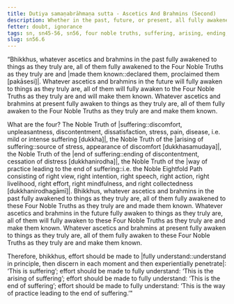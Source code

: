 ```yaml
---
title: Dutiya samaṇabrāhmaṇa sutta - Ascetics And Brahmins (Second)
description: Whether in the past, future, or present, all fully awakened to things as they truly are do so by fully awakening to the Four Noble Truths and making them known.
fetter: doubt, ignorance
tags: sn, sn45-56, sn56, four noble truths, suffering, arising, ending, way of practice, path
slug: sn56.6
---
```


“Bhikkhus, whatever ascetics and brahmins in the past fully awakened to things as they truly are, all of them fully awakened to the Four Noble Truths as they truly are and |made them known::declared them, proclaimed them [pakāsesi]|. Whatever ascetics and brahmins in the future will fully awaken to things as they truly are, all of them will fully awaken to the Four Noble Truths as they truly are and will make them known. Whatever ascetics and brahmins at present fully awaken to things as they truly are, all of them fully awaken to the Four Noble Truths as they truly are and make them known.

What are the four? The Noble Truth of |suffering::discomfort, unpleasantness, discontentment, dissatisfaction, stress, pain, disease, i.e. mild or intense suffering [dukkha]|, the Noble Truth of the |arising of suffering::source of stress, appearance of discomfort [dukkhasamudaya]|, the Noble Truth of the |end of suffering::ending of discontentment, cessation of distress [dukkhanirodha]|, the Noble Truth of the |way of practice leading to the end of suffering::i.e. the Noble Eightfold Path consisting of right view, right intention, right speech, right action, right livelihood, right effort, right mindfulness, and right collectedness [dukkhanirodhagāmī]|. Bhikkhus, whatever ascetics and brahmins in the past fully awakened to things as they truly are, all of them fully awakened to these Four Noble Truths as they truly are and made them known. Whatever ascetics and brahmins in the future fully awaken to things as they truly are, all of them will fully awaken to these Four Noble Truths as they truly are and make them known. Whatever ascetics and brahmins at present fully awaken to things as they truly are, all of them fully awaken to these Four Noble Truths as they truly are and make them known.

Therefore, bhikkhus, effort should be made to |fully understand::understand in principle, then discern in each moment and then experientially penetrate|: ‘This is suffering’;
effort should be made to fully understand: ‘This is the arising of suffering’;
effort should be made to fully understand: ‘This is the end of suffering’;
effort should be made to fully understand: ‘This is the way of practice leading to the end of suffering.’"